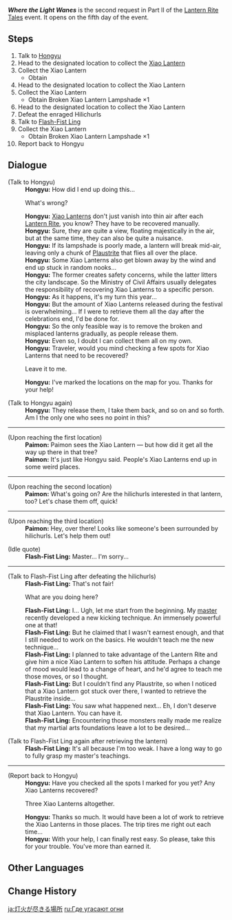 {{Quest Infobox
|id            = 71821
|image         = 
|type          = World
|event_name    = Lantern Rite Tales
|requirement   = Complete [[Wangshu Once Again]]
|startLocation = [[Liyue Harbor]], [[Liyue]]
|characters    = Flash-Fist Ling; Hongyu (Liyue Harbor); Paimon; Traveler
|prev          = 
|next          = 
|rewards       = Primogem*30;Mora*20,000;Festive Fever (Lantern Rite)*100
|region        = Liyue
|area          = Sea of Clouds
|subarea       = Liyue Harbor
}}
'''''Where the Light Wanes''''' is the second request in Part II of the [[Lantern Rite Tales]] event. It opens on the fifth day of the event.

==Steps==
# Talk to [[Hongyu (Liyue Harbor)|Hongyu]]
# Head to the designated location to collect the [[Xiao Lantern]]
# Collect the Xiao Lantern
#* Obtain {{Item|Broken Xiao Lantern Lampshade|20|x=1}}
# Head to the designated location to collect the Xiao Lantern
# Collect the Xiao Lantern
#* Obtain Broken Xiao Lantern Lampshade ×1
# Head to the designated location to collect the Xiao Lantern
# Defeat the enraged Hilichurls
# Talk to [[Flash-Fist Ling]]
# Collect the Xiao Lantern
#* Obtain Broken Xiao Lantern Lampshade ×1
# Report back to Hongyu

==Dialogue==
{{Quest Description|While everyone else is lifting their eyes up to the lovely sight of Xiao Lanterns in the sky, Millelith soldier Hongyu is having a headache...}}
{{Dialogue Start}}
;(Talk to Hongyu)
:'''Hongyu:''' How did I end up doing this...
:{{DIcon}} What's wrong?
:'''Hongyu:''' [[Xiao Lantern]]s don't just vanish into thin air after each [[Lantern Rite]], you know? They have to be recovered manually.
:'''Hongyu:''' Sure, they are quite a view, floating majestically in the air, but at the same time, they can also be quite a nuisance.
:'''Hongyu:''' If its lampshade is poorly made, a lantern will break mid-air, leaving only a chunk of [[Plaustrite Shard|Plaustrite]] that flies all over the place.
:'''Hongyu:''' Some Xiao Lanterns also get blown away by the wind and end up stuck in random nooks...
:'''Hongyu:''' The former creates safety concerns, while the latter litters the city landscape. So the Ministry of Civil Affairs usually delegates the responsibility of recovering Xiao Lanterns to a specific person.
:'''Hongyu:''' As it happens, it's my turn this year...
:'''Hongyu:''' But the amount of Xiao Lanterns released during the festival is overwhelming... If I were to retrieve them all the day after the celebrations end, I'd be done for.
:'''Hongyu:''' So the only feasible way is to remove the broken and misplaced lanterns gradually, as people release them.
:'''Hongyu:''' Even so, I doubt I can collect them all on my own.
:'''Hongyu:''' Traveler, would you mind checking a few spots for Xiao Lanterns that need to be recovered?
:{{DIcon}} Leave it to me.
:'''Hongyu:''' I've marked the locations on the map for you. Thanks for your help!

;(Talk to Hongyu again)
:'''Hongyu:''' They release them, I take them back, and so on and so forth. Am I the only one who sees no point in this?
----
;(Upon reaching the first location)
:'''Paimon:''' Paimon sees the Xiao Lantern &mdash; but how did it get all the way up there in that tree?
:'''Paimon:''' It's just like Hongyu said. People's Xiao Lanterns end up in some weird places.
----
;(Upon reaching the second location)
:'''Paimon:''' What's going on? Are the hilichurls interested in that lantern, too? Let's chase them off, quick!
----
;(Upon reaching the third location)
:'''Paimon:''' Hey, over there! Looks like someone's been surrounded by hilichurls. Let's help them out!

;(Idle quote)
:'''Flash-Fist Ling:''' Master... I'm sorry...
----
;(Talk to Flash-Fist Ling after defeating the hilichurls)
:'''Flash-Fist Ling:''' That's not fair!
:{{DIcon}} What are you doing here?
:'''Flash-Fist Ling:''' I... Ugh, let me start from the beginning. My [[Archaic Lord of Lightning and Blitz|master]] recently developed a new kicking technique. An immensely powerful one at that!
:'''Flash-Fist Ling:''' But he claimed that I wasn't earnest enough, and that I still needed to work on the basics. He wouldn't teach me the new technique...
:'''Flash-Fist Ling:''' I planned to take advantage of the Lantern Rite and give him a nice Xiao Lantern to soften his attitude. Perhaps a change of mood would lead to a change of heart, and he'd agree to teach me those moves, or so I thought.
:'''Flash-Fist Ling:''' But I couldn't find any Plaustrite, so when I noticed that a Xiao Lantern got stuck over there, I wanted to retrieve the Plaustrite inside...
:'''Flash-Fist Ling:''' You saw what happened next... Eh, I don't deserve that Xiao Lantern. You can have it.
:'''Flash-Fist Ling:''' Encountering those monsters really made me realize that my martial arts foundations leave a lot to be desired...

;(Talk to Flash-Fist Ling again after retrieving the lantern)
:'''Flash-Fist Ling:''' It's all because I'm too weak. I have a long way to go to fully grasp my master's teachings.
----
;(Report back to Hongyu)
:'''Hongyu:''' Have you checked all the spots I marked for you yet? Any Xiao Lanterns recovered?
:{{DIcon}} Three Xiao Lanterns altogether.
:'''Hongyu:''' Thanks so much. It would have been a lot of work to retrieve the Xiao Lanterns in those places. The trip tires me right out each time...
:'''Hongyu:''' With your help, I can finally rest easy. So please, take this for your trouble. You've more than earned it.
{{Dialogue End}}

==Other Languages==
{{Other Languages
|en      = Where the Light Wanes
|zhs     = 灯火阑珊处
|zhs_rm  = Dēnghuǒ Lánshān Chù
|zht     = 燈火闌珊處
|zht_rm  = Dēnghuǒ Lánshān Chù
|zh_tl   = Where the Light Wanes
|ja      = 灯火が尽きる場所
|ja_rm   = Tomoshibi ga Tsukiru Basho
|ja_tl   = Where the Light Wanes
|ko      = 등불이 꺼져가는 곳
|ko_tl   = Where the Lantern Light Wanes
|es      = Donde la luz se desvanece
|es_tl   = Where the Light Fades
|fr      = À l'orée des lueurs
|fr_tl   = At the Brink of Glimmers
|ru      = Где угасают огни
|ru_tl   = Where the Lights Ebb
|th      = ณ จุดที่แสงไฟสลัว
|th_rm   = 
|th_tl   = 
|vi      = Nơi ánh đèn heo hắt
|vi_tl   = 
|de      = Wo das Licht schwindet
|de_tl   = Where the Light Wanes
|id      = Cahaya akan Padam
|id_tl   = Light will Go Out
|pt      = Luzes prestes a se apagar
|pt_tl   = Lights About to Go Out
}}

==Change History==
{{Change History|1.3}}

[[ja:灯火が尽きる場所]]
[[ru:Где угасают огни]]